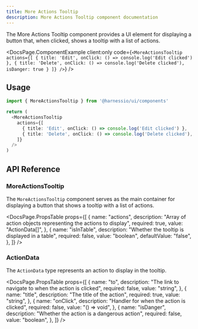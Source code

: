 ```yaml
---
title: More Actions Tooltip
description: More Actions Tooltip component documentation
---
```


The More Actions Tooltip component provides a UI element for displaying a button that, when clicked, shows a tooltip with a list of actions.


<DocsPage.ComponentExample
  client:only
  code={`<MoreActionsTooltip 
    actions={[
      { title: 'Edit', onClick: () => console.log('Edit clicked') },
      { title: 'Delete', onClick: () => console.log('Delete clicked'), isDanger: true }
    ]}
/>`}
/>

## Usage

```typescript jsx
import { MoreActionsTooltip } from '@harnessio/ui/components'

return (
  <MoreActionsTooltip
    actions={[
      { title: 'Edit', onClick: () => console.log('Edit clicked') },
      { title: 'Delete', onClick: () => console.log('Delete clicked'), isDanger: true }
    ]}
  />
)
```

## API Reference

### MoreActionsTooltip

The `MoreActionsTooltip` component serves as the main container for displaying a button that shows a tooltip with a list of actions.

<DocsPage.PropsTable
  props={[
    {
      name: "actions",
      description:
        "Array of action objects representing the actions to display",
      required: true,
      value: "ActionData[]",
    },
    {
      name: "isInTable",
      description: "Whether the tooltip is displayed in a table",
      required: false,
      value: "boolean",
      defaultValue: "false",
    },
  ]}
/>

### ActionData

The `ActionData` type represents an action to display in the tooltip.

<DocsPage.PropsTable
  props={[
    {
      name: "to",
      description: "The link to navigate to when the action is clicked",
      required: false,
      value: "string",
    },
    {
      name: "title",
      description: "The title of the action",
      required: true,
      value: "string",
    },
    {
      name: "onClick",
      description: "Handler for when the action is clicked",
      required: false,
      value: "() => void",
    },
    {
      name: "isDanger",
      description: "Whether the action is a dangerous action",
      required: false,
      value: "boolean",
    },
  ]}
/>
